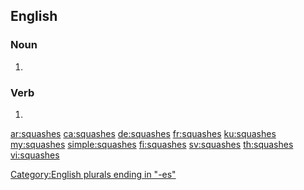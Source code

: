 ==English==

===Noun===
{{head|en|noun plural form}}

# {{plural of|squash|lang=en}}

===Verb===
{{head|en|verb form}}

# {{en-third-person singular of|squash}}

[[Category:English plurals ending in "-es"]]

[[ar:squashes]]
[[ca:squashes]]
[[de:squashes]]
[[fr:squashes]]
[[ku:squashes]]
[[my:squashes]]
[[simple:squashes]]
[[fi:squashes]]
[[sv:squashes]]
[[th:squashes]]
[[vi:squashes]]